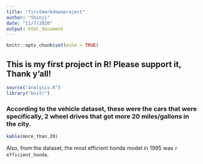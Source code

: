 ```yaml
---
title: "firstmarkdownproject"
author: "Shinji"
date: "11/7/2020"
output: html_document
---
```


```r
knitr::opts_chunk$set(echo = TRUE)
```

## This is my first project in R! Please support it, Thank y'all!

```r
source("analysis.R")
library("knitr")
```

### According to the vehicle dataset, these were the cars that were specifically, 2 wheel drives that got more 20 miles/gallons in the city.

```r
kable(more_than_20)
```

Also, from the dataset, the most efficient honda model in 1995 was `r efficient_honda`. 
